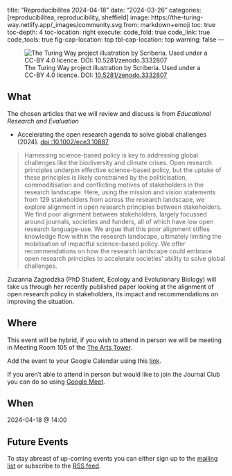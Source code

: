 title: "Reproducibilitea 2024-04-18"
date: "2024-03-26"
categories: [reproducibilitea, reproducibility, sheffield]
image: https://the-turing-way.netlify.app/_images/community.svg
from: markdown+emoji
toc: true
toc-depth: 4
toc-location: right
execute:
  code_fold: true
  code_link: true
  code_tools: true
  fig-cap-location: top
  tbl-cap-location: top
  warning: false
---


![The Turing Way project illustration by Scriberia. Used under a CC-BY 4.0 licence. DOI: [10.5281/zenodo.3332807](https://doi.org/10.5281/zenodo.3332807)](https://the-turing-way.netlify.app/_images/community.svg)

## What

The chosen articles that we will review and discuss is from _Educational Research and Evaluation_

+ Accelerating the open research agenda to solve global challenges (2024). [doi
  :10.1002/ece3.10887](https://doi.org/10.1002/ece3.10887)

> Harnessing science-based policy is key to addressing global challenges like the biodiversity and climate crises. Open
> research principles underpin effective science-based policy, but the uptake of these principles is likely constrained
> by the politicisation, commoditisation and conflicting motives of stakeholders in the research landscape. Here, using
> the mission and vision statements from 129 stakeholders from across the research landscape, we explore alignment in
> open research principles between stakeholders. We find poor alignment between stakeholders, largely focussed around
> journals, societies and funders, all of which have low open research language-use. We argue that this poor alignment
> stifles knowledge flow within the research landscape, ultimately limiting the mobilisation of impactful science-based
> policy. We offer recommendations on how the research landscape could embrace open research principles to accelerate
> societies' ability to solve global challenges.

Zuzanna Zagrodzka (PhD Student, Ecology and Evolutionary Biology) will take us through her recently published paper
looking at the alignment of open research policy in stakeholders, its impact and recommendations on improving the situation.

## Where

This event will be hybrid, if you wish to attend in person we will be meeting in Meeting Room 105 of the
[The Arts Tower](https://www.openstreetmap.org/#map=19/53.38271/-1.48729).

Add the event to your Google Calendar using this
[link](https://calendar.google.com/calendar/event?action=TEMPLATE&tmeid=NzF1ODc4M3RlOWJxcmh2Z2xqM2I4bjRzcmYgbi5zaGVwaGFyZEBzaGVmZmllbGQuYWMudWs&tmsrc=n.shephard%40sheffield.ac.uk).

If you aren't able to attend in person but would like to join the Journal Club you can do so using [Google
Meet](meet.google.com/gjh-deen-hnk).

## When

2024-04-18 @ 14:00

## Future Events

To stay abreast of up-coming events you can either sign up to the [mailing
list](https://groups.google.com/a/sheffield.ac.uk/g/reproducibilitea) or subscribe to the [RSS
feed](https://reproducibilitea-sheffield.github.io/index.xml).
